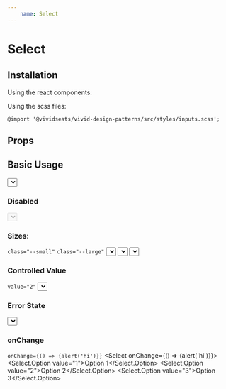 ```yaml
---
    name: Select
---
```



# Select
## Installation
Using the react components:


Using the scss files:

    @import '@vividseats/vivid-design-patterns/src/styles/inputs.scss';

## Props
<PropsTable of={Select}/>

## Basic Usage
<Playground>
  <Select label="Choose your option:" id="selectOne">
    <Select.Option value="1">Option 1</Select.Option>
    <Select.Option value="2">Option 2</Select.Option>
    <Select.Option value="3">Option 3</Select.Option>
  </Select>
</Playground>

### Disabled
<Playground>
  <Select value="3" disabled>
    <Select.Option value="3">Option 3</Select.Option>
  </Select>
</Playground>

### Sizes:
`class="--small"` `class="--large"`
<Playground>
  <Select outlined>
    <Select.Option value="1">Option 1</Select.Option>
    <Select.Option value="2">Option 2</Select.Option>
    <Select.Option value="3">Option 3</Select.Option>
  </Select>
  <Select outlined small>
    <Select.Option value="1">Option 1</Select.Option>
    <Select.Option value="2">Option 2</Select.Option>
    <Select.Option value="3">Option 3</Select.Option>
  </Select>
  <Select outlined medium>
    <Select.Option value="1">Option 1</Select.Option>
    <Select.Option value="2">Option 2</Select.Option>
    <Select.Option value="3">Option 3</Select.Option>
  </Select>
</Playground>

### Controlled Value
`value="2"`
<Playground>
  <Select value="2" label="Choose an option:">
    <Select.Option value="1">Option 1</Select.Option>
    <Select.Option value="2">Option 2</Select.Option>
    <Select.Option value="3">Option 3</Select.Option>
  </Select>
</Playground>

### Error State
<Playground>
  <Select error="There was an error" label="Choose an option:">
    <Select.Option value="1">Option 1</Select.Option>
    <Select.Option value="2">Option 2</Select.Option>
    <Select.Option value="3">Option 3</Select.Option>
  </Select>
</Playground>

### onChange
`onChange={() => {alert('hi')}}`
<Playground>
  <Select onChange={() => {alert('hi')}}>
    <Select.Option value="1">Option 1</Select.Option>
    <Select.Option value="2">Option 2</Select.Option>
    <Select.Option value="3">Option 3</Select.Option>
  </Select>
</Playground>

